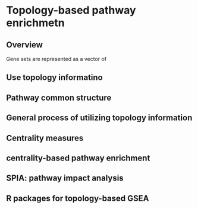 # Topology-based pathway enrichmetn

## Overview

Gene sets are represented as a vector of 

## Use topology informatino

## Pathway common structure

## General process of utilizing topology information

## Centrality measures

## centrality-based pathway enrichment

## SPIA: pathway impact analysis

## R packages for topology-based GSEA